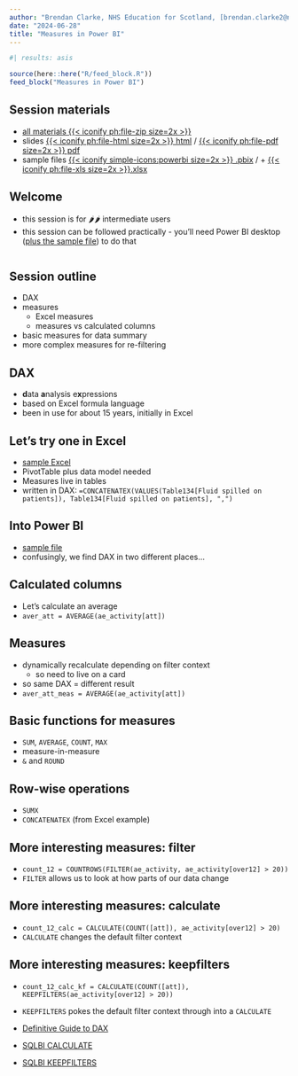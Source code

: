 ---
author: "Brendan Clarke, NHS Education for Scotland, [brendan.clarke2@nhs.scot](mailto:brendan.clarke2@nhs.scot)"
date: "2024-06-28"
title: "Measures in Power BI"
---


```{r}
#| results: asis

source(here::here("R/feed_block.R"))
feed_block("Measures in Power BI")

```


:::{.callout-note collapse=false appearance='default' icon=true}
## Session materials
+ [all materials {{< iconify ph:file-zip size=2x >}}](src/measures_in_power_bi.zip)
+ slides [{{< iconify ph:file-html size=2x >}} html](src/measures_in_power_bi.html) / [{{< iconify ph:file-pdf size=2x >}} pdf](src/measures_in_power_bi.pdf)
+ sample files [{{< iconify simple-icons:powerbi size=2x >}} .pbix](data/ae_weeks_start.pbix) / + [{{< iconify ph:file-xls size=2x >}}.xlsx](data/excel_measures.xlsx)
:::

## Welcome

+ this session is for 🌶🌶 intermediate users
+ this session can be followed practically - you'll need Power BI desktop ([plus the sample file](https://github.com/NES-DEW/KIND-training/raw/main/bi_training/data/ae_weeks_start.pbix)) to do that



```{r}
```


## Session outline

+ DAX
+ measures
  + Excel measures
  + measures vs calculated columns
+ basic measures for data summary
+ more complex measures for re-filtering

## DAX

+ **d**ata **a**nalysis e**x**pressions
+ based on Excel formula language
+ been in use for about 15 years, initially in Excel

## Let's try one in Excel

+ [sample Excel](https://github.com/NES-DEW/KIND-training/raw/main/bi_training/data/excel_measures.xlsx)
+ PivotTable plus data model needed
+ Measures live in tables
+ written in DAX: `=CONCATENATEX(VALUES(Table134[Fluid spilled on patients]), Table134[Fluid spilled on patients], ",")`

## Into Power BI

+ [sample file](https://github.com/NES-DEW/KIND-training/raw/main/bi_training/data/ae_weeks_start.pbix)
+ confusingly, we find DAX in two different places...

## Calculated columns

+ Let's calculate an average
+ `aver_att = AVERAGE(ae_activity[att])`

## Measures

+ dynamically recalculate depending on filter context
  + so need to live on a card
+ so same DAX = different result
+ `aver_att_meas = AVERAGE(ae_activity[att])`


## Basic functions for measures

+ `SUM`, `AVERAGE`, `COUNT`, `MAX`
+ measure-in-measure
+ `&` and `ROUND`

## Row-wise operations
+ `SUMX`
+ `CONCATENATEX` (from Excel example)

## More interesting measures: filter

+ `count_12 = COUNTROWS(FILTER(ae_activity, ae_activity[over12] > 20))`
+ `FILTER` allows us to look at how parts of our data change

## More interesting measures: calculate

+ `count_12_calc = CALCULATE(COUNT([att]), ae_activity[over12] > 20)`
+ `CALCULATE` changes the default filter context

## More interesting measures: keepfilters

+ `count_12_calc_kf = CALCULATE(COUNT([att]), KEEPFILTERS(ae_activity[over12] > 20))`
+ `KEEPFILTERS` pokes the default filter context through into a `CALCULATE`



+ [Definitive Guide to DAX](https://www.waterstones.com/book/definitive-guide-to-dax-the/marco-russo/alberto-ferrari/9781509306978)
+ [SQLBI CALCULATE](https://www.youtube.com/watch?v=HxZLkmpY6BA)
+ [SQLBI KEEPFILTERS](https://www.youtube.com/watch?v=Cj6rI0fRCaQ)

